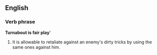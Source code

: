 ==English==
===Verb phrase===
'''Turnabout is fair play''''

# {{idiom}} It is allowable to retaliate against an enemy's dirty tricks by using the same ones against him.